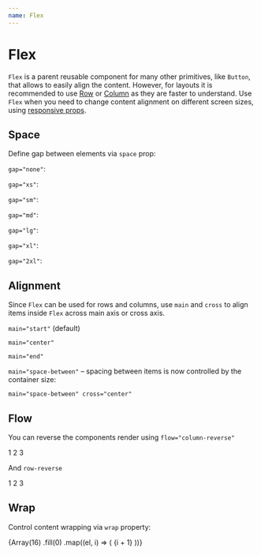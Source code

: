 ```yaml
---
name: Flex
---
```




# Flex

`Flex` is a parent reusable component for many other primitives, like `Button`, that allows to easily align the content. However, for layouts it is recommended to use [Row](/components/Row) or [Column](/components/Column) as they are faster to understand. Use `Flex` when you need to change content alignment on different screen sizes, using [responsive props](https://stitches.dev/docs/responsive-styles).

## Space

Define gap between elements via `space` prop:

`gap="none"`:

<Playground>
  <Flex gap="none">
    <ExampleBox />
    <ExampleBox />
    <ExampleBox />
  </Flex>
</Playground>

`gap="xs"`:

<Playground>
  <Flex gap="xs">
    <ExampleBox />
    <ExampleBox />
    <ExampleBox />
  </Flex>
</Playground>

`gap="sm"`:

<Playground>
  <Flex gap="sm">
    <ExampleBox />
    <ExampleBox />
    <ExampleBox />
  </Flex>
</Playground>

`gap="md"`:

<Playground>
  <Flex gap="md">
    <ExampleBox />
    <ExampleBox />
    <ExampleBox />
  </Flex>
</Playground>

`gap="lg"`:

<Playground>
  <Flex gap="lg">
    <ExampleBox />
    <ExampleBox />
    <ExampleBox />
  </Flex>
</Playground>

`gap="xl"`:

<Playground>
  <Flex gap="xl">
    <ExampleBox />
    <ExampleBox />
    <ExampleBox />
  </Flex>
</Playground>

`gap="2xl"`:

<Playground>
  <Flex gap="2xl">
    <ExampleBox />
    <ExampleBox />
    <ExampleBox />
  </Flex>
</Playground>

## Alignment

Since `Flex` can be used for rows and columns, use `main` and `cross` to align items inside `Flex`
across main axis or cross axis.

`main="start"` (default)

<Playground>
  <React.Fragment>
    <Flex css={{ width: '400px', bc: '$lightBlue50' }} flow="column" gap="md" main="start">
      <ExampleBox width="$16" />
      <ExampleBox width="$12" />
      <ExampleBox width="$20" />
    </Flex>
    <Flex css={{ width: '400px', bc: '$lightBlue50', mt: '$8' }} flow="row" gap="md" main="start">
      <ExampleBox width="$16" />
      <ExampleBox width="$12" />
      <ExampleBox width="$20" />
    </Flex>
  </React.Fragment>
</Playground>

`main="center"`

<Playground>
  <React.Fragment>
    <Flex css={{ height: '220px', bc: '$lightBlue50' }} gap="md" flow="column" main="center">
      <ExampleBox width="$16" />
      <ExampleBox width="$12" />
      <ExampleBox width="$20" />
    </Flex>
    <Flex css={{ width: '400px', bc: '$lightBlue50', mt: '$8' }} gap="md" flow="row" main="center">
      <ExampleBox width="$16" />
      <ExampleBox width="$12" />
      <ExampleBox width="$20" />
    </Flex>
  </React.Fragment>
</Playground>

`main="end"`

<Playground>
  <React.Fragment>
    <Flex css={{ width: '400px', height: '240px', bc: '$lightBlue50' }} gap="md" flow="column" main="end">
      <ExampleBox width="$16" />
      <ExampleBox width="$12" />
      <ExampleBox width="$20" />
    </Flex>
    <Flex css={{ width: '400px', bc: '$lightBlue50', mt: '$8' }} gap="md" flow="row" main="end">
      <ExampleBox width="$16" />
      <ExampleBox width="$12" />
      <ExampleBox width="$20" />
    </Flex>
  </React.Fragment>
</Playground>

`main="space-between"` – spacing between items is now controlled by the container size:

<Playground>
  <React.Fragment>
    <Flex css={{ width: '400px', height: '240px', bc: '$lightBlue50' }} flow="column" main="space-between">
      <ExampleBox width="$16" />
      <ExampleBox width="$12" />
      <ExampleBox width="$20" />
    </Flex>
    <Flex css={{ width: '400px', bc: '$lightBlue50', mt: '$8' }} flow="row" main="space-between">
      <ExampleBox width="$16" />
      <ExampleBox width="$12" />
      <ExampleBox width="$20" />
    </Flex>
  </React.Fragment>
</Playground>

`main="space-between" cross="center"`

<Playground>
  <React.Fragment>
    <Flex
      css={{ width: '400px', height: '240px', bc: '$lightBlue50' }}
      flow="column"
      cross="center"
      main="space-between"
    >
      <ExampleBox width="$16" />
      <ExampleBox width="$12" />
      <ExampleBox width="$20" />
    </Flex>
    <Flex
      css={{ width: '400px', bc: '$lightBlue50', height: '100px', mt: '$8' }}
      flow="row"
      cross="center"
      main="space-between"
    >
      <ExampleBox width="$16" />
      <ExampleBox width="$12" />
      <ExampleBox width="$20" />
    </Flex>
  </React.Fragment>
</Playground>

## Flow

You can reverse the components render using `flow="column-reverse"`

<Playground>
  <Flex flow="column-reverse" gap="md">
    <ExampleBox>1</ExampleBox>
    <ExampleBox>2</ExampleBox>
    <ExampleBox>3</ExampleBox>
  </Flex>
</Playground>

And `row-reverse`

<Playground>
  <Flex flow="row" main="center" cross="end" flow="row-reverse" gap="md">
    <ExampleBox height="24px">1</ExampleBox>
    <ExampleBox height="44px">2</ExampleBox>
    <ExampleBox height="64px">3</ExampleBox>
  </Flex>
</Playground>

## Wrap

Control content wrapping via `wrap` property:

<Playground>
  <Box css={{ width: 50 * 4 + (4 - 1) * 8 }}>
    <Flex flow="row-reverse" wrap="wrap-reverse" gap="sm">
      {Array(16)
        .fill(0)
        .map((el, i) => (
          <ExampleBox key={i}>{i + 1}</ExampleBox>
        ))}
    </Flex>
  </Box>
</Playground>

